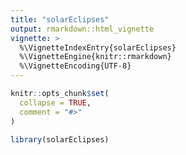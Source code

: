 ```yaml
---
title: "solarEclipses"
output: rmarkdown::html_vignette
vignette: >
  %\VignetteIndexEntry{solarEclipses}
  %\VignetteEngine{knitr::rmarkdown}
  %\VignetteEncoding{UTF-8}
---
```


```r
knitr::opts_chunk$set(
  collapse = TRUE,
  comment = "#>"
)
```

```r
library(solarEclipses)
```
